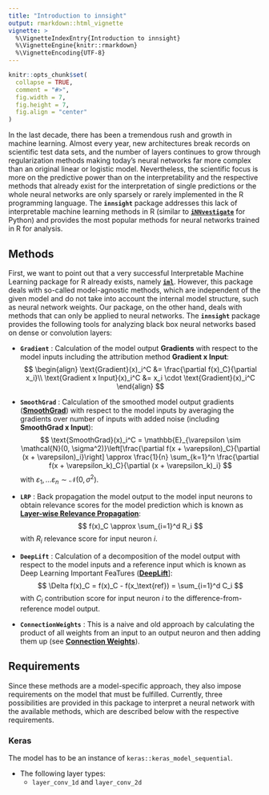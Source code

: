 ```yaml
---
title: "Introduction to innsight"
output: rmarkdown::html_vignette
vignette: >
  %\VignetteIndexEntry{Introduction to innsight}
  %\VignetteEngine{knitr::rmarkdown}
  %\VignetteEncoding{UTF-8}
---
```


```r
knitr::opts_chunk$set(
  collapse = TRUE,
  comment = "#>",
  fig.width = 7,
  fig.height = 7,
  fig.align = "center"
)
```


In the last decade, there has been a tremendous rush and growth in machine 
learning. Almost every year, new architectures break records on scientific test
data sets, and the number of layers continues to grow through regularization 
methods making today's neural networks far more complex than an original 
linear or logistic model. Nevertheless, the scientific focus is more on the 
predictive power than on the interpretability and the respective methods that 
already exist for the interpretation of single predictions or the whole 
neural networks are only sparsely or rarely implemented in the R programming
language. The **`innsight`** package addresses this lack of interpretable 
machine learning methods in R (similar to 
[**`iNNvestigate`**](https://github.com/albermax/innvestigate) for Python) and 
provides the most popular methods for neural networks trained in R for 
analysis.

## Methods

First, we want to point out that a very successful Interpretable Machine 
Learning package for R already exists, namely 
[**`iml`**](https://github.com/christophM/iml). However, this package deals 
with so-called model-agnostic methods, which are independent of the 
given model and do not take into account the internal model structure, 
such as neural network weights. Our package, on the other hand, deals 
with methods that can only be applied to neural networks.
The **`innsight`** package provides the following tools for analyzing black box
neural networks based on dense or convolution layers:

- **`Gradient`** : Calculation of the model output **Gradients** with respect
to the model inputs including the attribution method **Gradient x Input**:
$$
\begin{align}
\text{Gradient}(x)_i^C &= \frac{\partial f(x)_C}{\partial x_i}\\ 
\text{Gradient x Input}(x)_i^C &= x_i \cdot \text{Gradient}(x)_i^C
\end{align}
$$

- **`SmoothGrad`** : Calculation of the smoothed model output gradients 
([**SmoothGrad**](https://arxiv.org/abs/1706.03825)) with respect to the model
inputs by averaging the gradients over number of inputs with added noise 
(including **SmoothGrad x Input**):
$$
\text{SmoothGrad}(x)_i^C = \mathbb{E}_{\varepsilon \sim \mathcal{N}(0, \sigma^2)}\left[\frac{\partial f(x + \varepsilon)_C}{\partial (x + \varepsilon)_i}\right] \approx \frac{1}{n} \sum_{k=1}^n \frac{\partial f(x + \varepsilon_k)_C}{\partial (x + \varepsilon_k)_i}
$$
with $\varepsilon_1, \ldots \varepsilon_n \sim \mathcal{N}(0, \sigma^2)$.

- **`LRP`** : Back propagation the model output to the model input neurons to 
obtain relevance scores for the model prediction which is known as
[**Layer-wise Relevance Propagation**](https://journals.plos.org/plosone/
article?id=10.1371/journal.pone.0130140):
$$
f(x)_C \approx \sum_{i=1}^d R_i
$$
with $R_i$ relevance score for input neuron $i$.

- **`DeepLift`** : Calculation of a decomposition of the model output with
respect to the model inputs and a reference input which is known as
Deep Learning Important FeaTures 
([**DeepLift**](https://arxiv.org/abs/1704.02685)]:
$$
\Delta f(x)_C = f(x)_C - f(x_\text{ref}) = \sum_{i=1}^d C_i
$$
with $C_i$ contribution score for input neuron $i$ to the 
difference-from-reference model output.

- **`ConnectionWeights`** : This is a naive and old approach by calculating 
the product of all weights from an input to an output neuron and then adding
them up (see [**Connection Weights**](https://www.sciencedirect.com/science/
article/abs/pii/S0304380004001565)).

## Requirements

Since these methods are a model-specific approach, they also impose 
requirements on the model that must be fulfilled. Currently, three 
possibilities are provided in this package to interpret a neural network 
with the available methods, which are described below with the respective 
requirements.

### Keras

The model has to be an instance of `keras::keras_model_sequential`.

- The following layer types: 
  * `layer_conv_1d` and `layer_conv_2d`
